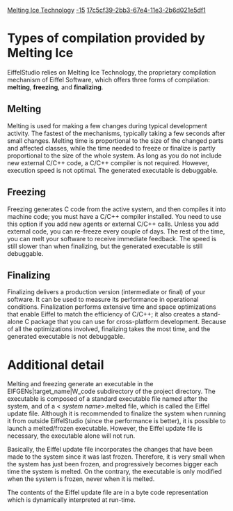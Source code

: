 [[Property:title|Melting Ice Technology]]
[[Property:weight|-15]]
[[Property:uuid|17c5cf39-2bb3-67e4-11e3-2b6d021e5df1]]
=Types of compilation provided by Melting Ice=

EiffelStudio relies on Melting Ice Technology, the proprietary compilation mechanism of Eiffel Software, which offers three forms of compilation: '''melting''', '''freezing''', and '''finalizing'''.

==Melting==

Melting is used for making a few changes during typical development activity. The fastest of the mechanisms, typically taking a few seconds after small changes. Melting time is proportional to the size of the changed parts and affected classes, while the time needed to freeze or finalize is partly proportional to the size of the whole system. As long as you do not include new external C/C++ code, a C/C++ compiler is not required. However, execution speed is not optimal. The generated executable is debuggable. 

==Freezing==

Freezing generates C code from the active system, and then compiles it into machine code; you must have a C/C++ compiler installed. You need to use this option if you add new agents or external C/C++ calls. Unless you add external code, you can re-freeze every couple of days. The rest of the time, you can melt your software to receive immediate feedback. The speed is still slower than when finalizing, but the generated executable is still debuggable. 

==Finalizing==

Finalizing delivers a production version (intermediate or final) of your software. It can be used to measure its performance in operational conditions. Finalization performs extensive time and space optimizations that enable Eiffel to match the efficiency of C/C++; it also creates a stand-alone C package that you can use for cross-platform development. Because of all the optimizations involved, finalizing takes the most time, and the generated executable is not debuggable. 

=Additional detail=

Melting and freezing generate an executable in the EIFGENs|target_name|W_code subdirectory of the project directory. The executable is composed of a standard executable file named after the system, and of a < ''system name''>.melted file, which is called the Eiffel update file. Although it is recommended to finalize the system when running it from outside EiffelStudio (since the performance is better), it is possible to launch a melted/frozen executable. However, the Eiffel update file is necessary, the executable alone will not run. 

Basically, the Eiffel update file incorporates the changes that have been made to the system since it was last frozen. Therefore, it is very small when the system has just been frozen, and progressively becomes bigger each time the system is melted. On the contrary, the executable is only modified when the system is frozen, never when it is melted.

The contents of the Eiffel update file are in a byte code representation which is dynamically interpreted at run-time.




